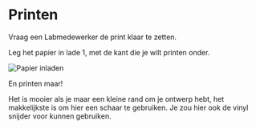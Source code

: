 
# Printen

Vraag een Labmedewerker de print klaar te zetten.

Leg het papier in lade 1, met de kant die je wilt printen onder.

![Papier inladen](public/assets/hot-press/extra/HotPressPrinten-1.jpeg)

En printen maar!

<Callout type="info">
	Het is mooier als je maar een kleine rand om je ontwerp hebt, het makkelijkste is om hier een schaar te gebruiken. Je zou hier ook de vinyl snijder voor kunnen gebruiken.
</Callout>

<Cards>
	<Card
		icon="🖼"
		title="Scannen en traceren"
		href="/vinyl-snijden/extra/scannen-traceren"
		arrow={true}
	/>
</Cards>